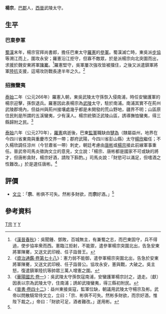 '''楊宗'''{{BD|？年||？年||catIdx=Y}}，[[巴郡|巴郡]]人，[[西晉|西晉]]武陵太守。
==生平==
===巴東參軍===
{{main|永安之戰}}
[[蜀漢|蜀漢]]末年，楊宗官拜尚書郎，擔任巴東太守[[羅憲|羅憲]]的[[參軍|參軍]]。蜀漢滅亡時，東吳派[[步協|步協]]等溯江而上，圍攻永安；羅憲沿江拒守，但寡不敵眾，於是派楊宗向北突圍而出，求援於魏安東將軍[[陳騫|陳騫]]。<ref>《[[:s:三國志/卷41|漢晉春秋]]》：吳聞鍾、鄧敗，百城無主，有兼蜀之志，而巴東固守，兵不得過，使步協率衆而西。憲臨江拒射，不能禦，遣參軍楊宗突圍北出，告急安東將軍陳騫，又送文武印綬、任子詣晉王。</ref>羅憲堅守，吳軍屢次強攻皆被擋住，之後又派遣鎮軍將軍[[陸抗|陸抗]]支援，這場攻防戰長達半年之久。<ref>《[[:s:資治通鑒_(胡三省音注)/卷078|資治通鑑·卷第七十八]]》：憲力弱不能御，遣參軍楊宗突圍北出，告急於安東將軍陳騫，又送文武印綬、任子詣晉公。協攻永安，憲與戰，大破之。吳主怒，復遣鎮軍陸抗等帥眾三萬人增憲之圍。</ref>
===招撫蠻夷===
[[泰始_(西晉)|泰始]]二年（公元266年）羅憲入朝，東吳武陵太守孫恢入侵南浦，時任安蠻護軍的楊宗迎擊，孫恢退兵。羅憲因此表楊宗為[[武陵|武陵]]太守，駐於南浦。南浦其實不在荊州武陵郡境內，但益州與荊州接壤處幾乎都是未開發的荒山野地，疆界不明；山區原住民則是所謂的五溪蠻夷，少有漢人。楊宗統領泛武陵山區，誘導撫恤蠻夷，得三縣歸附之民。<ref>《[[:s:華陽國志/卷一|華陽國志·卷一]]》：吳武陵太守孫恢寇南浦，安蠻護軍楊宗討之，退走。〔獻〕因表以宗為武陵太守，住南浦；誘卹武陵蠻夷，得三縣初附民。</ref>

[[泰始_(西晉)|泰始]]六年（公元270年），[[羅憲|羅憲]]病逝後，巴東[[監軍|監軍]]職缺由[[犍為|犍為]]（隸屬益州，地界在今四川省東南與重慶市交界一帶；郡府武陽，今四川省彭山縣）太守[[楊欣|楊欣]]繼任；不久楊欣調任涼州（今甘肅省一帶）刺史，朝廷考慮由[[唐彬|唐彬]]或[[楊宗|楊宗]]接此前線軍事重任。晉武帝司馬炎徵詢文立的意見，文立說：「楊宗、唐彬都是國家不可或缺的將才，但唐彬貪財，楊宗好酒，請陛下斟酌。」司馬炎說：「財慾可以滿足，但嗜酒之性難改。」於是選任唐彬。<ref name=宗彬>《[[:s:晉書/卷042|晉書·卷四十二]]》：益州東接吳寇，監軍位缺，朝議用武陵太守楊宗及彬。武帝以問散騎常侍文立，立曰：「宗、彬俱不可失。然彬多財欲，而宗好酒，惟陛下裁之。」帝曰：「財欲可足，酒者難改。」遂用彬。</ref>

==評價==
*[[文立|文立]]：「'''宗'''、彬俱不可失。然彬多財欲，而'''宗'''好酒。」<ref name=宗彬/>

==參考資料==
[[Category:楊姓|T宗]]
[[Category:蜀漢軍事人物|Y]]
[[Category:西晉太守|Y]]